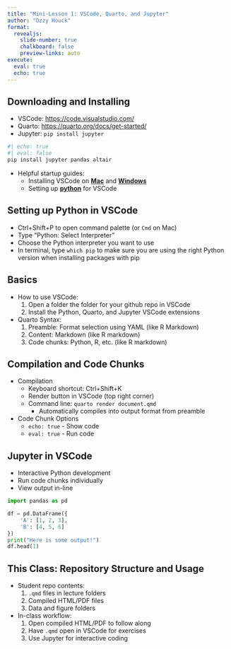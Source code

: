 ```yaml
---
title: "Mini-Lesson 1: VSCode, Quarto, and Jupyter"
author: "Ozzy Houck"
format:
  revealjs:
    slide-number: true
    chalkboard: false 
    preview-links: auto
execute:
  eval: true
  echo: true
---
```


## Downloading and Installing

- VSCode: [https://code.visualstudio.com/](https://code.visualstudio.com/)
- Quarto: [https://quarto.org/docs/get-started/](https://quarto.org/docs/get-started/)
- Jupyter: `pip install jupyter`

```python
#| echo: true
#| eval: false
pip install jupyter pandas altair
```

- Helpful startup guides:
  - Installing VSCode on **[Mac](https://code.visualstudio.com/docs/languages/python)** and **[Windows](https://code.visualstudio.com/docs/languages/python)**
  - Setting up **[python](https://code.visualstudio.com/docs/languages/python)** for VSCode 

## Setting up Python in VSCode
- Ctrl+Shift+P to open command palette (or `Cmd` on Mac)
- Type "Python: Select Interpreter"
- Choose the Python interpreter you want to use
- In terminal, type `which pip` to make sure you are using the right Python version when installing packages with pip

## Basics 
<!-- How to comment --->
<!-- Notice how both numbering methods work --->
- How to use VSCode:
  1. Open a folder the folder for your github repo in VSCode
  1. Install the Python, Quarto, and Jupyter VSCode extensions

- Quarto Syntax: 
  1. Preamble: Format selection using YAML (like R Markdown)
  2. Content: Markdown (like R markdown)
  3. Code chunks: Python, R, etc. (like R markdown)

## Compilation and Code Chunks 

- Compilation
  - Keyboard shortcut: Ctrl+Shift+K
  - Render button in VSCode (top right corner)
  - Command line: `quarto render document.qmd`
    - Automatically compiles into output format from preamble

- Code Chunk Options
  - `echo: true` - Show code
  - `eval: true` - Run code


## Jupyter in VSCode

- Interactive Python development
- Run code chunks individually
- View output in-line

```python
import pandas as pd

df = pd.DataFrame({
    'A': [1, 2, 3],
    'B': [4, 5, 6]
})
print("Here is some output!")
df.head(1)
```

## This Class: Repository Structure and Usage

- Student repo contents:
  1. `.qmd` files in lecture folders
  2. Compiled HTML/PDF files
  3. Data and figure folders

- In-class workflow:
  1. Open compiled HTML/PDF to follow along
  2. Have `.qmd` open in VSCode for exercises
  3. Use Jupyter for interactive coding

<!--  Alternative YAML
---
  revealjs:
    slide-number: true
    chalkboard: false 
    preview-links: auto
    footer: "VSCode, Quarto, and Jupyter Workshop"
  html:
    toc: true
    number-sections: true
    html-math-method: katex
  beamer:
    theme: Madrid
    colortheme: dolphin
    fonttheme: structurebold
    navigation: horizontal
    section-titles: true
  pdf:
    documentclass: article
    papersize: letter
    toc: true
    number-sections: true
    colorlinks: true
--- -->